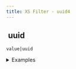 ```yaml
---
title: XS Filter - uuid4
---
```


## <img src="../assets/docuBadge (11).png" alt="" data-size="line" /> uuid <a href="#xs-uuid4" id="xs-uuid4"></a>

`value|uuid`

<details>

<summary>Examples</summary>

```javascript
""|uuid    // Returns a new UUID
```

</details>
